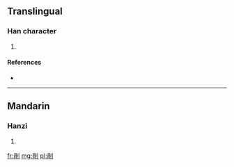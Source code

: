 ==Translingual==

===Han character===
{{Han char|rn=18|rad=刀|as=07|sn=9|four=|canj=口月中弓 (RBLN), X口月中弓 (XRBLN)}}

# {{defn|Han|sort=刀07}}

====References====
* {{Han ref|kx=0140.020|dkj=01996|dj=0317.090|hdz=10341.010|uh=5248|ud=21064}}

----

==Mandarin==

===Hanzi===
{{cmn-hanzi|pin=[[yuān]] ([[yuan1]])|wg=yüan<sup>1</sup>}}

# {{defn|Mandarin|sort=刀07}}

[[fr:剈]]
[[mg:剈]]
[[pl:剈]]